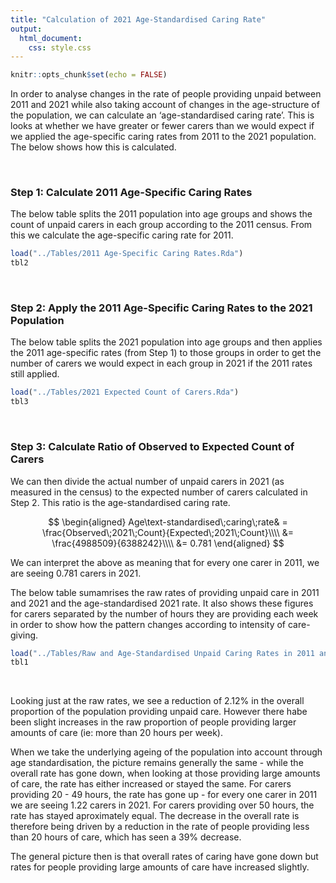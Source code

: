 ```yaml
---
title: "Calculation of 2021 Age-Standardised Caring Rate"
output:
  html_document:
    css: style.css
---
```


```r
knitr::opts_chunk$set(echo = FALSE)
```

In order to analyse changes in the rate of people providing unpaid between 2011 and 2021 while also taking account of changes in the age-structure of the population, we can calculate an 'age-standardised caring rate'. This is looks at whether we have greater or fewer carers than we would expect if we applied the age-specific caring rates from 2011 to the 2021 population. The below shows how this is calculated.

<br>

### Step 1: Calculate 2011 Age-Specific Caring Rates

The below table splits the 2011 population into age groups and shows the count of unpaid carers in each group according to the 2011 census. From this we calculate the age-specific caring rate for 2011.

```r
load("../Tables/2011 Age-Specific Caring Rates.Rda")
tbl2
```

<br>

### Step 2: Apply the 2011 Age-Specific Caring Rates to the 2021 Population

The below table splits the 2021 population into age groups and then applies the 2011 age-specific rates (from Step 1) to those groups in order to get the number of carers we would expect in each group in 2021 if the 2011 rates still applied.

```r
load("../Tables/2021 Expected Count of Carers.Rda")
tbl3
```

<br>

### Step 3: Calculate Ratio of Observed to Expected Count of Carers

We can then divide the actual number of unpaid carers in 2021 (as measured in the census) to the expected number of carers calculated in Step 2. This ratio is the age-standardised caring rate.

$$
\begin{aligned}
Age\text-standardised\;caring\;rate& = \frac{Observed\;2021\;Count}{Expected\;2021\;Count}\\\\
&= \frac{4988509}{6388242}\\\\
&= 0.781
\end{aligned}
$$

We can interpret the above as meaning that for every one carer in 2011, we are seeing 0.781 carers in 2021.

The below table sumamrises the raw rates of providing unpaid care in 2011 and 2021 and the age-standardised 2021 rate. It also shows these figures for carers separated by the number of hours they are providing each week in order to show how the pattern changes according to intensity of care-giving.

```r
load("../Tables/Raw and Age-Standardised Unpaid Caring Rates in 2011 and 2021.Rda")
tbl1
```
<br>

Looking just at the raw rates, we see a reduction of 2.12% in the overall proportion of the population providing unpaid care. However there habe been slight increases in the raw proportion of people providing larger amounts of care (ie: more than 20 hours per week).

When we take the underlying ageing of the population into account through age standardisation, the picture remains generally the same - while the overall rate has gone down, when looking at those providing large amounts of care, the rate has either increased or stayed the same. For carers providing 20 - 49 hours, the rate has gone up - for every one carer in 2011 we are seeing 1.22 carers in 2021. For carers providing over 50 hours, the rate has stayed aproximately equal. The decrease in the overall rate is therefore being driven by a reduction in the rate of people providing less than 20 hours of care, which has seen a 39% decrease.

The general picture then is that overall rates of caring have gone down but rates for people providing large amounts of care have increased slightly.
